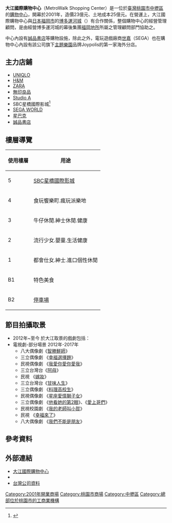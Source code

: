 {{Expand|time=2014-07-13T10:11:12+00:00}}
{{Shopping Bazaar Information
| company_name       = 大江國際購物中心
| company_name_en    = MetroWalk Shopping Center
| logo               = MetroWalk Shopping Center logo.jpg
| image              = 中壢大江國際購物中心.JPG
| company_slogan     = 
| abbreviated_name   = 大江購物中心、中壢大江、大江、MetroWalk
| open_date          = 2001年
| closing_date       =
| country            =
| location           = {{flagicon|TWN}} [[桃園市|桃園市]][[中壢區|中壢區]][[中園路|中園路二段]]501號
| zip_code           = 32061
| telephone_no       = 886-3-486-0999
| floors             = 地上5層、地下2層
| floor_area         = 76,033平方公尺
| parking            = 汽車2,000輛<br/>機車500輛
| developer          = DRC COMSULTANTS,INC.<br/>Jerde Partnership Inter. ,Inc<br/>E.D.S. International
| key_people         = 江國裕（董事長）
| manager            = 大江國際股份有限公司 
| major_shareholder  =
| num_employees      = 
| revenue            = 
| accounting_period  = 
| parent             = 
| homepage           = [http://www.metrowalk.com.tw/ www.metrowalk.com.tw]
| footnotes          =
| width              = 300px
}}
{{Infobox Company  
| company_name       = 大江國際股份有限公司
| company_name_en    = 
| company_type       = [[股份有限公司|股份有限公司]]
| company_logo       =  
| foundation         = 2001年
| trading_name       = 大江購物中心<br>中壢大江<br>大江<br>MetroWalk 
| traded_as          = 非上市
| location           = {{flagicon|TWN}} [[桃園市|桃園市]][[中壢區|中壢區]][[中園路|中園路二段]]501號
| locations          = 1
| area_served        = {{TW}}
| local_code_name            = TW
| local_code            = 97430717
| key_people         = [[董事長|董事長]]：江國裕<br>[[總經理|總經理]]：江國裕
| major_shareholder  = 
| industry           = [[百貨公司業|百貨公司業]]
| products           = 百貨公司商品服務
| parent             = 
| capital            = [[新台幣|新台幣]] 2,000,000,000 元
| owner              = 
| num_employees      = 150人
| homepage           = [http://www.metrowalk.com.tw/ www.metrowalk.com.tw] 
| slogan             = 
}}
'''大江國際購物中心'''（MetroWalk Shopping Center）是一位於[[臺灣|臺灣]][[桃園市|桃園市]][[中壢區|中壢區]]的[[購物中心|購物中心]]，開幕於2001年，造價23億元、土地成本25億元。在營運上，大江國際購物中心與[[日本|日本]][[福岡市|福岡市]]的[[博多運河城|博多運河城]]（{{lang|ja|キャナルシティ博多}}）有合作關係，整個購物中心的經營管理顧問，是由經營博多運河城的幕後集團[[福岡地所|福岡地所]]所屬之管理顧問部門協助之。

中心內設有[[誠品書店|誠品書店]]等購物設施，除此之外，電玩遊戲廠商[[世嘉|世嘉]]（SEGA）也在購物中心內設有該公司旗下[[主題樂園|主題樂園]]品牌Joypolis的第一家海外分店。

== 主力店鋪 ==
* [[UNIQLO|UNIQLO]]
* [[H&M|H&M]]
* [[ZARA|ZARA]]
* [[無印良品|無印良品]]
* [[Studio_A|Studio A]]
* SBC星橋國際影城<ref>{{Cite web |url=http://www.sbc-cinemas.com.tw/ |title=星橋國際影城 |accessdate=2010-11-06 |archive-date=2010-11-27 |archive-url=https://web.archive.org/web/20101127165807/http://sbc-cinemas.com.tw/ |dead-url=no }}</ref>
* [[SEGA|SEGA WORLD]]
* [[星巴克|星巴克]]
* [[誠品書店|誠品書店]]

== 樓層導覽 ==

{| class="wikitable"
|-
! 使用樓層 || 用途  
|-
| 5 || [[SBC|SBC]][[星橋國際影城|星橋國際影城]]
|-
| 4 || 食玩饗樂町.瘋玩派樂地
|-
| 3 || 牛仔休閒.紳士休閒.健康
|-
| 2 || 流行少女.嬰童.生活健康
|-
| 1 || 都會仕女.紳士.進口個性休閒
|-
| B1 || 特色美食
|-
| B2 || [[停車場|停車場]]
|}

== 節目拍攝取景 ==
* 2012年~至今 於大江取景的戲劇包括：
* 電視劇-部分場景 2012年-2017年
** 八大偶像劇《[[智勝鮮師|智勝鮮師]]》
** 三立偶像劇 《[[幸福選擇題|幸福選擇題]]》
** 民視偶像劇 《[[我愛你愛你愛我|我愛你愛你愛我]]》
** 三立台灣台《[[阿母_(電視劇)|阿母]]》
** 民視 《[[嫁妝_(電視劇)|嫁妝]]》
** 三立台灣台《[[甘味人生|甘味人生]]》
** 三立偶像劇 《[[料理高校生|料理高校生]]》
** 民視偶像劇 《[[星座愛情獅子女|星座愛情獅子女]]》
** 三立偶像劇 《[[他看她的第2眼|他看她的第2眼]]》、《[[愛上哥們|愛上哥們]]》
** 民視校園劇 《[[我的老師叫小賀|我的老師叫小賀]]》
** 民視 《[[幸福來了|幸福來了]]》
** 八大偶像劇 《[[我們不能是朋友|我們不能是朋友]]》

== 參考資料 ==
{{reflist}}

== 外部連結 ==
{{Commonscat|Metro Walk Shopping Center}}
* [http://www.metrowalk.com.tw/ 大江國際購物中心]{{Wayback|url=http://www.metrowalk.com.tw/ |date=20070430035245 }}
* {{facebook|Metrowalk}}
* [http://company.g0v.ronny.tw/id/97430717 台灣公司資料] {{Wayback|url=http://company.g0v.ronny.tw/id/97430717 |date=20210703000656 }}

{{台灣購物中心}}
{{coord|25|0|4.68|N|121|13|43.29|E|scale:2500_region:TW-TAO|display=title}}

[[Category:2001年開業商場|Category:2001年開業商場]]
[[Category:桃園市商場|Category:桃園市商場]]
[[Category:中壢區|Category:中壢區]]
[[Category:總部位於桃園市的工商業機構|Category:總部位於桃園市的工商業機構]]